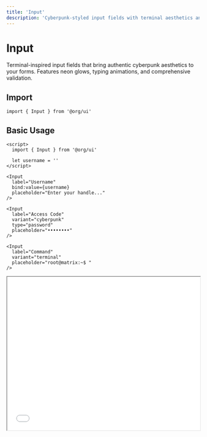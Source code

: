 ```yaml
---
title: 'Input'
description: 'Cyberpunk-styled input fields with terminal aesthetics and validation'
---
```


# Input

Terminal-inspired input fields that bring authentic cyberpunk aesthetics to your forms. Features neon glows, typing animations, and comprehensive validation.

## Import

```svelte
import { Input } from '@org/ui'
```

## Basic Usage

<CodeGroup>

```svelte Default
<script>
  import { Input } from '@org/ui'
  
  let username = ''
</script>

<Input 
  label="Username"
  bind:value={username}
  placeholder="Enter your handle..."
/>
```

```svelte Cyberpunk
<Input 
  label="Access Code"
  variant="cyberpunk"
  type="password"
  placeholder="••••••••"
/>
```

```svelte Terminal
<Input 
  label="Command"
  variant="terminal"
  placeholder="root@matrix:~$ "
/>
```

</CodeGroup>

<iframe 
  src="/playground/input-basic" 
  width="100%" 
  height="400"
  className="border border-green-500 rounded-lg mb-6"
/>

## Variants

<Tabs>
  <Tab title="Default">
    Clean input with subtle cyberpunk styling.
    ```svelte
    <Input label="Standard Input" />
    ```
  </Tab>
  
  <Tab title="Cyberpunk">
    Full neon treatment with glowing borders.
    ```svelte
    <Input label="Cyber Input" variant="cyberpunk" />
    ```
  </Tab>
  
  <Tab title="Terminal">
    Terminal-style with monospace font and prompt.
    ```svelte
    <Input label="Terminal" variant="terminal" />
    ```
  </Tab>
  
  <Tab title="Matrix">
    Matrix rain background with green glow.
    ```svelte
    <Input label="Matrix Mode" variant="matrix" />
    ```
  </Tab>
</Tabs>

## Input Types

<CardGroup cols={2}>
  <Card title="Text">
    ```svelte
    <Input type="text" label="Username" />
    ```
  </Card>
  <Card title="Password">
    ```svelte
    <Input type="password" label="Access Key" />
    ```
  </Card>
  <Card title="Email">
    ```svelte
    <Input type="email" label="Neural Link" />
    ```
  </Card>
  <Card title="Number">
    ```svelte
    <Input type="number" label="Port" />
    ```
  </Card>
</CardGroup>

## Validation & States

### Built-in Validation

```svelte
<script>
  import { Input } from '@org/ui'
  
  let email = ''
  let isValid = false
  
  function validateEmail(value) {
    return /^[^\s@]+@[^\s@]+\.[^\s@]+$/.test(value)
  }
  
  $: isValid = validateEmail(email)
</script>

<Input 
  bind:value={email}
  label="Email Address"
  type="email"
  validation={{
    required: true,
    pattern: /^[^\s@]+@[^\s@]+\.[^\s@]+$/,
    message: 'Please enter a valid email address'
  }}
  error={!isValid && email.length > 0}
  success={isValid && email.length > 0}
/>
```

### Error States

```svelte
<Input 
  label="Username"
  error={true}
  errorMessage="Username already exists in the matrix"
  variant="cyberpunk"
/>
```

### Success States

```svelte
<Input 
  label="Access Granted"
  success={true}
  successMessage="Connection established"
  variant="cyberpunk"
/>
```

## Advanced Features

### With Icons

```svelte
<script>
  import { Input, Icon } from '@org/ui'
</script>

<Input 
  label="Search Matrix"
  leftIcon="search"
  rightIcon="terminal"
  placeholder="Find what you're looking for..."
/>
```

### Character Counter

```svelte
<Input 
  label="Bio Data"
  maxLength={140}
  showCounter={true}
  variant="cyberpunk"
  placeholder="Describe your digital identity..."
/>
```

### Auto-complete

```svelte
<script>
  let suggestions = [
    'hack-the-gibson',
    'neo@matrix.com', 
    'morpheus-guide',
    'trinity-backup'
  ]
</script>

<Input 
  label="Handle"
  suggestions={suggestions}
  variant="terminal"
/>
```

## Interactive Demo

<iframe 
  src="/playground/input-demo" 
  width="100%" 
  height="600"
  className="border border-green-500 rounded-lg mb-6"
/>

## Props

| Property | Type | Default | Description |
|----------|------|---------|-------------|
| `variant` | `'default' \| 'cyberpunk' \| 'terminal' \| 'matrix'` | `'default'` | Input style variant |
| `type` | `string` | `'text'` | HTML input type |
| `label` | `string` | `''` | Input label text |
| `placeholder` | `string` | `''` | Placeholder text |
| `value` | `string` | `''` | Input value |
| `disabled` | `boolean` | `false` | Disable input |
| `readonly` | `boolean` | `false` | Make input readonly |
| `required` | `boolean` | `false` | Mark as required |
| `error` | `boolean` | `false` | Show error state |
| `success` | `boolean` | `false` | Show success state |
| `errorMessage` | `string` | `''` | Error message text |
| `successMessage` | `string` | `''` | Success message text |
| `leftIcon` | `string` | `''` | Left icon name |
| `rightIcon` | `string` | `''` | Right icon name |
| `maxLength` | `number` | `undefined` | Maximum character length |
| `showCounter` | `boolean` | `false` | Show character counter |
| `suggestions` | `string[]` | `[]` | Auto-complete suggestions |

## Events

| Event | Description |
|-------|-------------|
| `input` | Fired on value change |
| `focus` | Fired when input gains focus |
| `blur` | Fired when input loses focus |
| `keydown` | Fired on key press |
| `keyup` | Fired on key release |
| `paste` | Fired when content is pasted |

## Styling

### CSS Variables

```css
:root {
  --input-border-radius: 4px;
  --input-border-width: 1px;
  --input-padding: 12px 16px;
  --input-font-size: 14px;
  --input-line-height: 1.5;
  --input-transition: all 0.3s ease;
  --input-neon-glow: 0 0 10px var(--neon-green);
}
```

### Custom Themes

```svelte
<Input 
  class="custom-input"
  style="--neon-color: #ff6b35; --bg-opacity: 0.1;"
  label="Custom Theme"
/>

<style>
  :global(.custom-input) {
    --input-font-family: 'Orbitron', monospace;
    --input-text-transform: uppercase;
    --input-letter-spacing: 0.05em;
  }
</style>
```

## Accessibility

- Full keyboard navigation
- Screen reader support with proper labels
- ARIA states for validation
- High contrast mode compatibility
- Focus management and indicators

## Form Integration

### With Form Validation

```svelte
<script>
  import { Input, Button, FormErrorBoundary } from '@org/ui'
  
  let formData = {
    username: '',
    email: '',
    password: ''
  }
  
  let errors = {}
  
  function validateForm() {
    errors = {}
    
    if (!formData.username) {
      errors.username = 'Username is required'
    }
    
    if (!formData.email.includes('@')) {
      errors.email = 'Valid email required'
    }
    
    if (formData.password.length < 8) {
      errors.password = 'Password must be 8+ characters'
    }
    
    return Object.keys(errors).length === 0
  }
  
  function handleSubmit() {
    if (validateForm()) {
      console.log('Access granted:', formData)
    }
  }
</script>

<FormErrorBoundary>
  <div class="cyber-form">
    <Input 
      bind:value={formData.username}
      label="Handle"
      variant="cyberpunk"
      error={!!errors.username}
      errorMessage={errors.username}
      required
    />
    
    <Input 
      bind:value={formData.email}
      label="Neural Link"
      type="email"
      variant="cyberpunk"
      error={!!errors.email}
      errorMessage={errors.email}
      required
    />
    
    <Input 
      bind:value={formData.password}
      label="Access Code"
      type="password"
      variant="cyberpunk"
      error={!!errors.password}
      errorMessage={errors.password}
      required
    />
    
    <Button 
      variant="neon" 
      onClick={handleSubmit}
      class="mt-4"
    >
      Jack In
    </Button>
  </div>
</FormErrorBoundary>
```

## Best Practices

<Tip>
Use the `terminal` variant for code inputs and command interfaces to maintain the cyberpunk aesthetic.
</Tip>

<Warning>
Always provide clear error messages - in the matrix, unclear feedback can be fatal.
</Warning>

<Info>
The input automatically adjusts its glow intensity based on focus state and validation status.
</Info>

---

Ready to collect user data like a true cyber-detective? The Input component is your digital interrogation tool! 🔍⚡